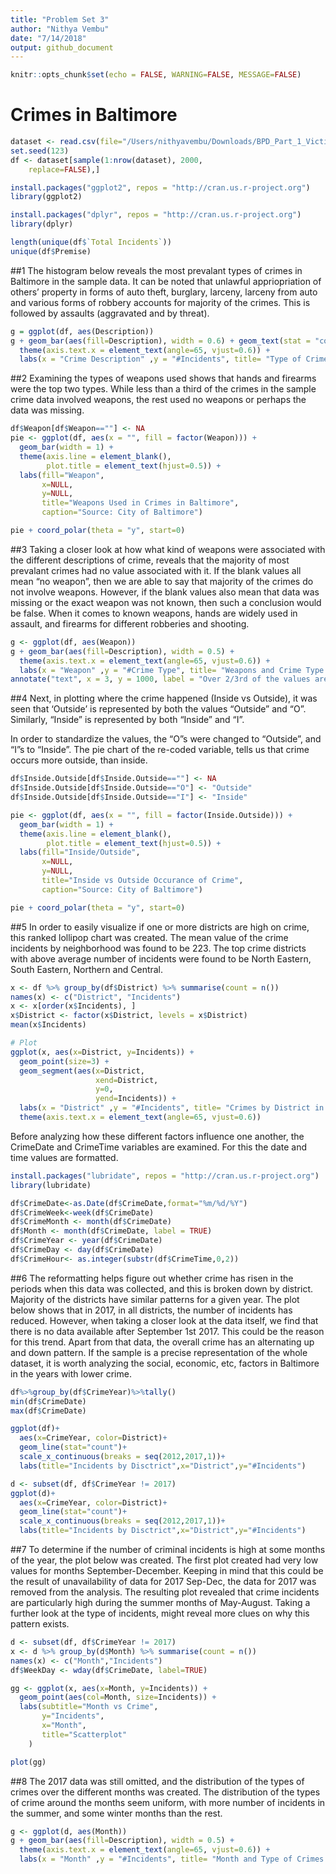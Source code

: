 ```yaml
---
title: "Problem Set 3"
author: "Nithya Vembu"
date: "7/14/2018"
output: github_document
---
```


```r
knitr::opts_chunk$set(echo = FALSE, WARNING=FALSE, MESSAGE=FALSE)
```
# Crimes in Baltimore 

```r
dataset <- read.csv(file="/Users/nithyavembu/Downloads/BPD_Part_1_Victim_Based_Crime_Data.csv", header=TRUE, sep=",")
set.seed(123)
df <- dataset[sample(1:nrow(dataset), 2000,
  	replace=FALSE),]

install.packages("ggplot2", repos = "http://cran.us.r-project.org")
library(ggplot2)

install.packages("dplyr", repos = "http://cran.us.r-project.org")
library(dplyr)

length(unique(df$`Total Incidents`))
unique(df$Premise)
```

##1 
The histogram below reveals the most prevalant types of crimes in Baltimore in the sample data. It can be noted that unlawful appriopriation of others' property in forms of auto theft, burglary, larceny, larceny from auto and various forms of robbery accounts for majority of the crimes. This is followed by assaults (aggravated and by threat).

```r

g = ggplot(df, aes(Description))
g + geom_bar(aes(fill=Description), width = 0.6) + geom_text(stat = "count", size = 3, aes(label = ..count.., y = ..count..)) +
  theme(axis.text.x = element_text(angle=65, vjust=0.6)) + 
  labs(x = "Crime Description" ,y = "#Incidents", title= "Type of Crimes in Baltimore")

```

##2 
Examining the types of weapons used shows that hands and firearms were the top two types. While less than a third of the crimes in the sample crime data involved weapons, the rest used no weapons or perhaps the data was missing.

```r
df$Weapon[df$Weapon==""] <- NA
pie <- ggplot(df, aes(x = "", fill = factor(Weapon))) + 
  geom_bar(width = 1) +
  theme(axis.line = element_blank(), 
        plot.title = element_text(hjust=0.5)) + 
  labs(fill="Weapon", 
       x=NULL, 
       y=NULL, 
       title="Weapons Used in Crimes in Baltimore", 
       caption="Source: City of Baltimore")

pie + coord_polar(theta = "y", start=0)

```

##3 
Taking a closer look at how what kind of weapons were associated with the different descriptions of crime, reveals that the majority of most prevalant crimes had no value associated with it. If the blank values all mean "no weapon", then we are able to say that majority of the crimes do not involve weapons. However, if the blank values also mean that data was missing or the exact weapon was not known, then such a conclusion would be false. When it comes to known weapons, hands are widely used in assault, and firearms for different robberies and shooting.

```r

g <- ggplot(df, aes(Weapon))
g + geom_bar(aes(fill=Description), width = 0.5) + 
  theme(axis.text.x = element_text(angle=65, vjust=0.6)) + 
  labs(x = "Weapon" ,y = "#Crime Type", title= "Weapons and Crime Type in Baltimore") +
annotate("text", x = 3, y = 1000, label = "Over 2/3rd of the values are blank", size = 3)
```
##4 
Next, in plotting where the crime happened (Inside vs Outside), it was seen that 'Outside' is represented by both the values "Outside" and "O". Similarly, "Inside" is represented by both "Inside" and "I". 

In order to standardize the values, the "O"s were changed to "Outside", and "I"s to "Inside". The pie chart of the re-coded variable, tells us that crime occurs more outside, than inside.

```r
df$Inside.Outside[df$Inside.Outside==""] <- NA
df$Inside.Outside[df$Inside.Outside=="O"] <- "Outside"
df$Inside.Outside[df$Inside.Outside=="I"] <- "Inside"

pie <- ggplot(df, aes(x = "", fill = factor(Inside.Outside))) + 
  geom_bar(width = 1) + 
  theme(axis.line = element_blank(), 
        plot.title = element_text(hjust=0.5)) + 
  labs(fill="Inside/Outside", 
       x=NULL, 
       y=NULL, 
       title="Inside vs Outside Occurance of Crime", 
       caption="Source: City of Baltimore")

pie + coord_polar(theta = "y", start=0)
```

##5
In order to easily visualize if one or more districts are high on crime, this ranked lollipop chart was created. The mean value of the crime incidents by neighborhood was found to be 223. The top crime districts with above average number of incidents were found to be North Eastern, South Eastern, Northern and Central. 

```r

x <- df %>% group_by(df$District) %>% summarise(count = n())
names(x) <- c("District", "Incidents")
x <- x[order(x$Incidents), ] 
x$District <- factor(x$District, levels = x$District)
mean(x$Incidents)

# Plot
ggplot(x, aes(x=District, y=Incidents)) + 
  geom_point(size=3) + 
  geom_segment(aes(x=District, 
                   xend=District, 
                   y=0, 
                   yend=Incidents)) + 
  labs(x = "District" ,y = "#Incidents", title= "Crimes by District in Baltimore") + 
  theme(axis.text.x = element_text(angle=65, vjust=0.6))

```


Before analyzing how these different factors influence one another, the CrimeDate and CrimeTime variables are examined. For this the date and time values are formatted.

```r
install.packages("lubridate", repos = "http://cran.us.r-project.org")
library(lubridate)

df$CrimeDate<-as.Date(df$CrimeDate,format="%m/%d/%Y")
df$CrimeWeek<-week(df$CrimeDate)
df$CrimeMonth <- month(df$CrimeDate)
df$Month <- month(df$CrimeDate, label = TRUE)
df$CrimeYear <- year(df$CrimeDate)
df$CrimeDay <- day(df$CrimeDate)
df$CrimeHour<- as.integer(substr(df$CrimeTime,0,2))
```

##6 
The reformatting helps figure out whether crime has risen in the periods when this data was collected, and this is broken down by district. Majority of the districts have similar patterns for a given year. The plot below shows that in 2017, in all districts, the number of incidents has reduced. However, when taking a closer look at the data itself, we find that there is no data available after September 1st 2017. This could be the reason for this trend. Apart from that data, the overall crime has an alternating up and down pattern. If the sample is a precise representation of the whole dataset, it is worth analyzing the social, economic, etc, factors in Baltimore in the years with lower crime.

```r

df%>%group_by(df$CrimeYear)%>%tally()
min(df$CrimeDate)
max(df$CrimeDate)

ggplot(df)+
  aes(x=CrimeYear, color=District)+
  geom_line(stat="count")+
  scale_x_continuous(breaks = seq(2012,2017,1))+
  labs(title="Incidents by Disctrict",x="District",y="#Incidents")

d <- subset(df, df$CrimeYear != 2017)
ggplot(d)+
  aes(x=CrimeYear, color=District)+
  geom_line(stat="count")+
  scale_x_continuous(breaks = seq(2012,2017,1))+
  labs(title="Incidents by Disctrict",x="District",y="#Incidents")
```

##7 
To determine if the number of criminal incidents is high at some months of the year, the plot below was created. The first plot created had very low values for months September-December. Keeping in mind that this could be the result of unavailability of data for 2017 Sep-Dec, the data for 2017 was removed from the analysis. The resulting plot revealed that crime incidents are particularly high during the summer months of May-August. Taking a further look at the type of incidents, might reveal more clues on why this pattern exists.

```r
d <- subset(df, df$CrimeYear != 2017)
x <- d %>% group_by(d$Month) %>% summarise(count = n())
names(x) <- c("Month","Incidents")
df$WeekDay <- wday(df$CrimeDate, label=TRUE)

gg <- ggplot(x, aes(x=Month, y=Incidents)) + 
  geom_point(aes(col=Month, size=Incidents)) + 
  labs(subtitle="Month vs Crime", 
       y="Incidents", 
       x="Month", 
       title="Scatterplot"
    )

plot(gg)

```

##8 
The 2017 data was still omitted, and the distribution of the types of crimes over the different months was created. The distribution of the types of crime around the months seem uniform, with more number of incidents in the summer, and some winter months than the rest.

```r
g <- ggplot(d, aes(Month))
g + geom_bar(aes(fill=Description), width = 0.5) + 
  theme(axis.text.x = element_text(angle=65, vjust=0.6)) + 
  labs(x = "Month" ,y = "#Incidents", title= "Month and Type of Crimes in Baltimore")
```

